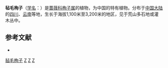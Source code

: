{{Speciesbox 
| genus =  Cotoneaster
| species = pannosus
| authority =  Franch.
| image = Starr 001221-0114 Cotoneaster pannosus.jpg
| subdivision_ranks =[[变种|变种]]
| subdivision =
* 毡毛栒子 ''C. p.'' var. ''pannosus''
* [[毡毛栒子大叶|毡毛栒子大叶]] ''C. p.'' var. ''robustior''
}}

'''毡毛栒子'''（[[学名|学名]]：{{lang|la|''Cotoneaster pannosus''}}）是[[蔷薇科|蔷薇科]][[栒子属|栒子属]]的植物，为中国的特有植物。分布于[[中国大陆|中国大陆]]的[[四川|四川]]、[[云南|云南]]等地，生长于海拔1,100米至3,200米的地区，见于荒山多石地或灌木丛中。

== 参考文献 ==
<div class="references-small">
* {{cite web| url =http://www.bioinfo.cn/db05/KmzwSpecies.php?action=view&id=18678| title =毡毛栒子（原变种）| work =《中国高等植物数据库全库》| publisher =中国科学院微生物研究所| author =昆明植物研究所| accessdate =2009-02-25| deadurl =yes| archiveurl =https://web.archive.org/web/20160305014217/http://www.bioinfo.cn/db05/KmzwSpecies.php?action=view&id=18678| archivedate =2016-03-05}}
</div>
{{Taxonbar|from=Q5175446}}

[[Category:栒子属|毡毛栒子]]
[[Category:中國特有植物|Z]]
[[Category:四川植物|Z]]
[[Category:云南植物|Z]]